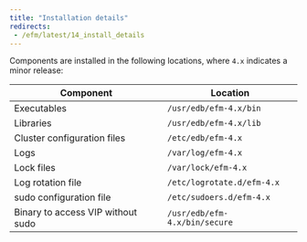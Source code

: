 ```yaml
---
title: "Installation details"
redirects: 
 - /efm/latest/14_install_details
---
```




Components are installed in the following locations, where `4.x` indicates a minor release:

| Component                         | Location                      |
| --------------------------------- | ----------------------------- |
| Executables                       | `/usr/edb/efm-4.x/bin`        |
| Libraries                         | `/usr/edb/efm-4.x/lib`        |
| Cluster configuration files       | `/etc/edb/efm-4.x`            |
| Logs                              | `/var/log/efm-4.x`            |
| Lock files                        | `/var/lock/efm-4.x`           |
| Log rotation file                 | `/etc/logrotate.d/efm-4.x`    |
| sudo configuration file           | `/etc/sudoers.d/efm-4.x`      |
| Binary to access VIP without sudo | `/usr/edb/efm-4.x/bin/secure` |


